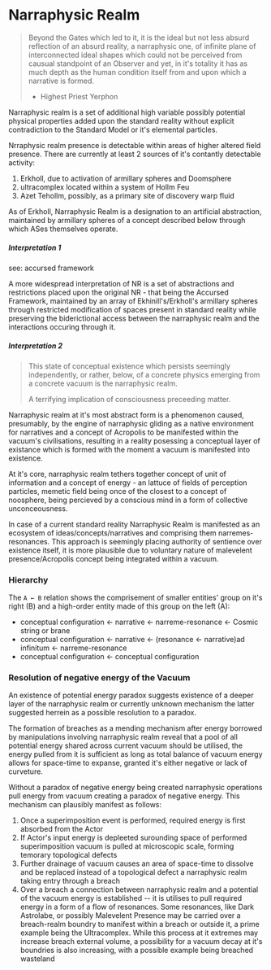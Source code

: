 <script>import Link from "$lib/components/link.svelte";
</script>
# Narraphysic Realm

> Beyond the Gates which led to it, it is the ideal but not less absurd reflection of an absurd reality, a narraphysic one, of infinite plane of interconnected ideal shapes which could not be perceived from causual standpoint of an Observer and yet, in it's totality it has as much depth as the human condition itself from and upon which a narrative is formed.
>
> - Highest Priest Yerphon

Narraphysic realm is a set of additional high variable possibly potential physical properties added upon the <Link path="/mawanet/standard_reality">standard reality</Link> without explicit contradiction to the Standard Model or it's elemental particles.

Nrraphysic realm presence is detectable within areas of higher <Link path="/mawanet/altered_field_presence">altered field presence</Link>. There are currently at least 2 sources of it's contantly detectable activity:

1. <Link path="/mawanet/erkholl">Erkholl</Link>, due to activation of <Link path="/mawanet/armillary_sphere">armillary spheres</Link> and <Link path="/mawanet/doomsphere">Doomsphere</Link>
2. <Link path="/mawanet/ultracomplex">ultracomplex</Link> located within a system of <Link path="/mawanet/hollm_feu">Hollm Feu</Link>
3. <Link path="/mawanet/azet_tehollm">Azet Tehollm</Link>, possibly, as a primary site of discovery <Link path="/mawanet/warp_fluid">warp fluid</Link>

As of <Link path="/mawanet/erkholl">Erkholl</Link>, Narraphysic Realm is a designation to an artificial abstraction, maintained by <Link path="/mawanet/armillary_sphere">armillary spheres</Link> of a concept described below through which ASes themselves operate.

##### Interpretation 1

see: <Link path="/mawanet/accursed_framework">accursed framework</Link>

A more widespread interpretation of NR is a set of abstractions and restrictions placed upon the original NR - that being the <Link path="/mawanet/accursed_framework">Accursed Framework</Link>, maintained by an array of <Link path="/mawanet/ekhinill">Ekhinill's</Link>/<Link path="/mawanet/erkholl">Erkholl's</Link> <Link path="/mawanet/armillary_sphere">armillary spheres</Link> through restricted modification of spaces present in <Link path="/mawanet/standard_reality">standard reality</Link> while preserving the biderictional access between the narraphysic realm and the interactions occuring through it.

##### Interpretation 2

> This state of conceptual existence which persists seemingly independently, or rather, below, of a concrete physics emerging from a concrete vacuum is the narraphysic realm.
>
> A terrifying implication of consciousness preceeding matter.

Narraphysic realm at it's most abstract form is a phenomenon caused, presumably, by the <Link path="/mawanet/engine_of_narraphysic_gliding">engine of narraphysic gliding</Link> as a native environment for <Link path="/mawanet/narrative">narratives</Link> and a concept of <Link path="/mawanet/acropolis">Acropolis</Link> to be manifested within the vacuum's civilisations, resulting in a reality posessing a conceptual layer of existance which is formed with the moment a vacuum is manifested into existence.

At it's core, narraphysic realm tethers together concept of unit of information and a concept of energy - an lattuce of fields of <Link path="/mawanet/perception_particle">perception particles</Link>, <Link path="/mawanet/memetic_field">memetic field</Link> being once of the closest to a concept of noosphere, being percieved by a conscious mind in a form of collective unconceousness.

In case of a current <Link path="/mawanet/standard_reality">standard reality</Link> Narraphysic Realm is manifested as an ecosystem of ideas/concepts/<Link path="/mawanet/narrative">narratives</Link> and comprising them <Link path="/mawanet/narreme">narremes</Link>-<Link path="/mawanet/resonance">resonances</Link>. This approach is seemingly placing authority of sentience over existence itself, it is more plausible due to voluntary nature of <Link path="/mawanet/malevelent_presence">malevelent presence</Link>/<Link path="/mawanet/acropolis">Acropolis</Link> concept being integrated within a vacuum.

### Hierarchy

The `A ← B` relation shows the comprisement of smaller entities' group on it's right (B) and a high-order entity made of this group on the left (A):

- <Link path="/mawanet/conceptual_configuration">conceptual configuration</Link> ← <Link path="/mawanet/narrative">narrative</Link> ← <Link path="/mawanet/narreme">narreme</Link>-<Link path="/mawanet/resonance">resonance</Link> ← Cosmic string or brane
- <Link path="/mawanet/conceptual_configuration">conceptual configuration</Link> ← <Link path="/mawanet/narrative">narrative</Link> ← (<Link path="/mawanet/resonance">resonance</Link> ← <Link path="/mawanet/narrative">narrative</Link>)ad infinitum ← <Link path="/mawanet/narreme">narreme</Link>-<Link path="/mawanet/resonance">resonance</Link>
- <Link path="/mawanet/conceptual_configuration">conceptual configuration</Link> ← <Link path="/mawanet/conceptual_configuration">conceptual configuration</Link>

### Resolution of negative energy of the Vacuum

An existence of potential <Link path="/mawanet/resonance">energy paradox</Link> suggests existence of a deeper layer of the narraphysic realm or currently unknown mechanism the latter suggested herrein as a possible resolution to a paradox.

The formation of <Link path="/mawanet/breach">breaches</Link> as a mending mechanism after energy borrowed by manipulations involving <Link path="/mawanet/narraphysic_realm">narraphysic realm</Link> reveal that a pool of all potential energy shared across current vacuum should be utilised, the energy pulled from it is sufficient as long as total balance of vacuum energy allows for space-time to expanse, granted it's either negative or lack of curveture.

Without a paradox of negative energy being created <Link path="/mawanet/narraphysics">narraphysic</Link> operations pull energy from vacuum creating a paradox of negative energy. This mechanism can plausibly manifest as follows:

1. Once a <Link path="/mawanet/superimposition_event">superimposition event</Link> is performed, required energy is first absorbed from the Actor
2. If Actor's input energy is depleeted surounding space of performed superimposition vacuum is pulled at microscopic scale, forming temorary topological defects
3. Further drainage of vacuum causes an area of space-time to dissolve and be replaced instead of a topological defect a narraphysic realm taking entry through a <Link path="/mawanet/breach">breach</Link>
4. Over a <Link path="/mawanet/breach">breach</Link> a connection between narraphysic realm and a potential of the vacuum energy is established -- it is utilises to pull required energy in a form of a flow of <Link path="/mawanet/resonance">resonances</Link>. Some resonances, like <Link path="/mawanet/dark_astrolabe">Dark Astrolabe</Link>, or possibly <Link path="/mawanet/malevelent_presence">Malevelent Presence</Link> may be carried over a breach-realm boundry to manifest within a <Link path="/mawanet/breach">breach</Link> or outside it, a prime example being the <Link path="/mawanet/ultracomplex">Ultracomplex</Link>. While this process at it extremes may increase <Link path="/mawanet/breach">breach</Link> external volume, a possibility for a vacuum decay at it's boundries is also increasing, with a possible example being <Link path="/mawanet/breached_wasteland">breached wasteland</Link>
